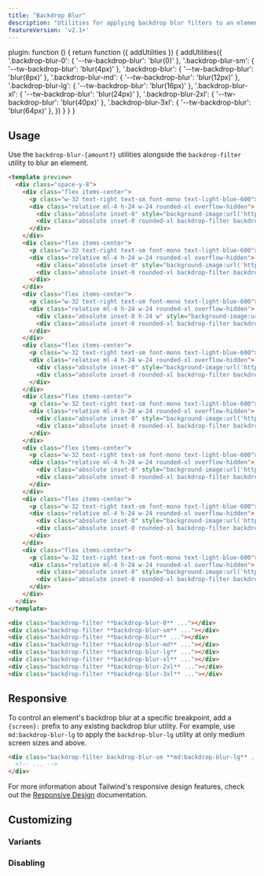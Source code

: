 ```yaml
---
title: "Backdrop Blur"
description: "Utilities for applying backdrop blur filters to an element."
featureVersion: 'v2.1+'
---
```



  plugin: function () {
    return function ({ addUtilities }) {
      addUtilities({
        '.backdrop-blur-0': { '--tw-backdrop-blur': 'blur(0)' },
        '.backdrop-blur-sm': { '--tw-backdrop-blur': 'blur(4px)' },
        '.backdrop-blur': { '--tw-backdrop-blur': 'blur(8px)' },
        '.backdrop-blur-md': { '--tw-backdrop-blur': 'blur(12px)' },
        '.backdrop-blur-lg': { '--tw-backdrop-blur': 'blur(16px)' },
        '.backdrop-blur-xl': { '--tw-backdrop-blur': 'blur(24px)' },
        '.backdrop-blur-2xl': { '--tw-backdrop-blur': 'blur(40px)' },
        '.backdrop-blur-3xl': { '--tw-backdrop-blur': 'blur(64px)' },
      })
    }
  }
}

## Usage

Use the `backdrop-blur-{amount?}` utilities alongside the `backdrop-filter` utility to blur an element.

```html lightBlue
<template preview>
  <div class="space-y-8">
    <div class="flex items-center">
      <p class="w-32 text-right text-sm font-mono text-light-blue-600">blur-0</p>
      <div class="relative ml-4 h-24 w-24 rounded-xl overflow-hidden">
        <div class="absolute inset-0" style="background-image:url('https://images.unsplash.com/photo-1608501821300-4f99e58bba77?ixid=MnwxMjA3fDB8MHxwaG90by1wYWdlfHx8fGVufDB8fHx8&ixlib=rb-1.2.1&auto=format&fit=crop&w=96&q=80&duotone=075985,0369A1&duotone-alpha=50');"></div>
        <div class="absolute inset-0 rounded-xl backdrop-filter backdrop-blur-0 overflow-hidden"></div>
      </div>
    </div>
    <div class="flex items-center">
      <p class="w-32 text-right text-sm font-mono text-light-blue-600">blur-sm</p>
      <div class="relative ml-4 h-24 w-24 rounded-xl overflow-hidden">
        <div class="absolute inset-0" style="background-image:url('https://images.unsplash.com/photo-1608501821300-4f99e58bba77?ixid=MnwxMjA3fDB8MHxwaG90by1wYWdlfHx8fGVufDB8fHx8&ixlib=rb-1.2.1&auto=format&fit=crop&w=96&q=80&duotone=075985,0369A1&duotone-alpha=50');"></div>
        <div class="absolute inset-0 rounded-xl backdrop-filter backdrop-blur-sm overflow-hidden"></div>
      </div>
    </div>
    <div class="flex items-center">
      <p class="w-32 text-right text-sm font-mono text-light-blue-600">blur</p>
      <div class="relative ml-4 h-24 w-24 rounded-xl overflow-hidden">
        <div class="absolute inset-0 h-24 w" style="background-image:url('https://images.unsplash.com/photo-1608501821300-4f99e58bba77?ixid=MnwxMjA3fDB8MHxwaG90by1wYWdlfHx8fGVufDB8fHx8&ixlib=rb-1.2.1&auto=format&fit=crop&w=96&q=80&duotone=075985,0369A1&duotone-alpha=50');"></div>
        <div class="absolute inset-0 rounded-xl backdrop-filter backdrop-blur overflow-hidden"></div>
      </div>
    </div>
    <div class="flex items-center">
      <p class="w-32 text-right text-sm font-mono text-light-blue-600">blur-md</p>
      <div class="relative ml-4 h-24 w-24 rounded-xl overflow-hidden">
        <div class="absolute inset-0" style="background-image:url('https://images.unsplash.com/photo-1608501821300-4f99e58bba77?ixid=MnwxMjA3fDB8MHxwaG90by1wYWdlfHx8fGVufDB8fHx8&ixlib=rb-1.2.1&auto=format&fit=crop&w=96&q=80&duotone=075985,0369A1&duotone-alpha=50');"></div>
        <div class="absolute inset-0 rounded-xl backdrop-filter backdrop-blur-md overflow-hidden"></div>
      </div>
    </div>
    <div class="flex items-center">
      <p class="w-32 text-right text-sm font-mono text-light-blue-600">blur-lg</p>
      <div class="relative ml-4 h-24 w-24 rounded-xl overflow-hidden">
        <div class="absolute inset-0" style="background-image:url('https://images.unsplash.com/photo-1608501821300-4f99e58bba77?ixid=MnwxMjA3fDB8MHxwaG90by1wYWdlfHx8fGVufDB8fHx8&ixlib=rb-1.2.1&auto=format&fit=crop&w=96&q=80&duotone=075985,0369A1&duotone-alpha=50');"></div>
        <div class="absolute inset-0 rounded-xl backdrop-filter backdrop-blur-lg overflow-hidden"></div>
      </div>
    </div>
    <div class="flex items-center">
      <p class="w-32 text-right text-sm font-mono text-light-blue-600">blur-xl</p>
      <div class="relative ml-4 h-24 w-24 rounded-xl overflow-hidden">
        <div class="absolute inset-0" style="background-image:url('https://images.unsplash.com/photo-1608501821300-4f99e58bba77?ixid=MnwxMjA3fDB8MHxwaG90by1wYWdlfHx8fGVufDB8fHx8&ixlib=rb-1.2.1&auto=format&fit=crop&w=96&q=80&duotone=075985,0369A1&duotone-alpha=50');"></div>
        <div class="absolute inset-0 rounded-xl backdrop-filter backdrop-blur-xl overflow-hidden"></div>
      </div>
    </div>
    <div class="flex items-center">
      <p class="w-32 text-right text-sm font-mono text-light-blue-600">blur-2xl</p>
      <div class="relative ml-4 h-24 w-24 rounded-xl overflow-hidden">
        <div class="absolute inset-0" style="background-image:url('https://images.unsplash.com/photo-1608501821300-4f99e58bba77?ixid=MnwxMjA3fDB8MHxwaG90by1wYWdlfHx8fGVufDB8fHx8&ixlib=rb-1.2.1&auto=format&fit=crop&w=96&q=80&duotone=075985,0369A1&duotone-alpha=50');"></div>
        <div class="absolute inset-0 rounded-xl backdrop-filter backdrop-blur-2xl overflow-hidden"></div>
      </div>
    </div>
    <div class="flex items-center">
      <p class="w-32 text-right text-sm font-mono text-light-blue-600">blur-3xl</p>
      <div class="relative ml-4 h-24 w-24 rounded-xl overflow-hidden">
        <div class="absolute inset-0" style="background-image:url('https://images.unsplash.com/photo-1608501821300-4f99e58bba77?ixid=MnwxMjA3fDB8MHxwaG90by1wYWdlfHx8fGVufDB8fHx8&ixlib=rb-1.2.1&auto=format&fit=crop&w=96&q=80&duotone=075985,0369A1&duotone-alpha=50');"></div>
        <div class="absolute inset-0 rounded-xl backdrop-filter backdrop-blur-3xl overflow-hidden"></div>
      </div>
    </div>
  </div>
</template>

<div class="backdrop-filter **backdrop-blur-0** ..."></div>
<div class="backdrop-filter **backdrop-blur-sm** ..."></div>
<div class="backdrop-filter **backdrop-blur** ..."></div>
<div class="backdrop-filter **backdrop-blur-md** ..."></div>
<div class="backdrop-filter **backdrop-blur-lg** ..."></div>
<div class="backdrop-filter **backdrop-blur-xl** ..."></div>
<div class="backdrop-filter **backdrop-blur-2xl** ..."></div>
<div class="backdrop-filter **backdrop-blur-3xl** ..."></div>
```

## Responsive

To control an element's backdrop blur at a specific breakpoint, add a `{screen}:` prefix to any existing backdrop blur utility. For example, use `md:backdrop-blur-lg` to apply the `backdrop-blur-lg` utility at only medium screen sizes and above.

```html
<div class="backdrop-filter backdrop-blur-sm **md:backdrop-blur-lg** ...">
  <!-- ... -->
</div>
```

For more information about Tailwind's responsive design features, check out the [Responsive Design](/docs/responsive-design) documentation.

## Customizing

### Variants

<Variants plugin="backdropBlur" name="backdrop blur" />

### Disabling

<Disabling plugin="backdropBlur" name="backdrop blur" />
